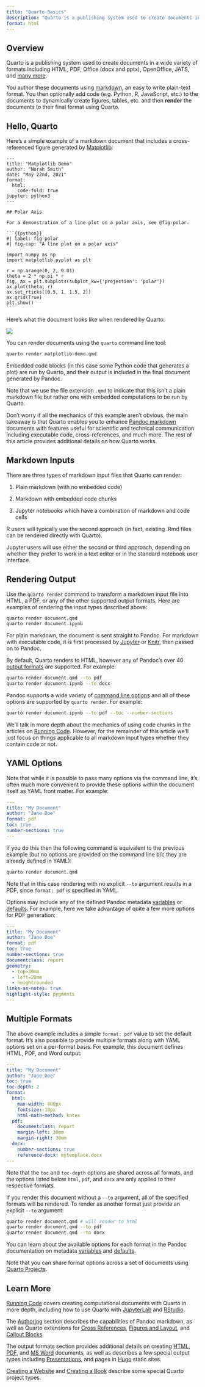 ```yaml
---
title: "Quarto Basics"
description: "Quarto is a publishing system used to create documents in a wide variety of formats including HTML, PDF, Office (docx and pptx), OpenOffice, JATS, and many more."
format: html
---
```


## Overview

Quarto is a publishing system used to create documents in a wide variety of formats including HTML, PDF, Office (docx and pptx), OpenOffice, JATS, and [many more](https://pandoc.org/).

You author these documents using [markdown](https://pandoc.org/MANUAL.html#pandocs-markdown), an easy to write plain-text format. You then optionally add code (e.g. Python, R, JavaScript, etc.) to the documents to dynamically create figures, tables, etc. and then **render** the documents to their final format using Quarto.

## Hello, Quarto

Here's a simple example of a markdown document that includes a cross-referenced figure generated by [Matplotlib](https://matplotlib.org/):

    ---
    title: "Matplotlib Demo"
    author: "Norah Smith"
    date: "May 22nd, 2021"
    format: 
      html:
        code-fold: true
    jupyter: python3
    ---

    ## Polar Axis

    For a demonstration of a line plot on a polar axis, see @fig-polar.

    ```{{python}}
    #| label: fig-polar
    #| fig-cap: "A line plot on a polar axis"

    import numpy as np
    import matplotlib.pyplot as plt

    r = np.arange(0, 2, 0.01)
    theta = 2 * np.pi * r
    fig, ax = plt.subplots(subplot_kw={'projection': 'polar'})
    ax.plot(theta, r)
    ax.set_rticks([0.5, 1, 1.5, 2])
    ax.grid(True)
    plt.show()
    ```

Here's what the document looks like when rendered by Quarto:

![](images/hello-quarto.png){.border .preview-image fig-alt="This is an example of a Quarto document with one section containing one data visualization. At the top of the document in larger text is the title ('Matplotlib Demo'). On the following line in normal-sized text is the author (Norah Smith), and underneath that is the document date (May 22, 2021). Underneath that in large text is the section title, 'Polar Axis'. Afterwards, there is a line of text: 'For a demonstration of a line plot on a polar axis, see fig.1'. Under that is a triangle pointing at the word 'Code', indicating a code-fold button. Below this is a plot of a straight line in polar coordinates. There is a large black circle containing 4 smaller concentric gray circles with 4 axes overlaid on it. Angle measurements are indicated on the largest outer circle, starting at 0 degrees on the right side of the circle and continuing around the circle in 45 degree increments; 90 degrees is labeled at the top of the circle, 180 degrees is labeled at the left of the circle, and 270 degrees is labeled at the bottom of the circle. There are four axes on this circle, each of which are straight lines that run from one side of the circle through the origin. One axis begins at 0 degrees, goes through the origin, and ends at 180 degrees. The next starts at 45 degrees and ends at 225 degrees. Another one starts at 90 degrees and ends at 270 degrees. The last starts at 135 degrees and ends at 315 degrees. Each of the four gray concentric circles has a label on their border between the 0 degree and 45 degree marks indicating the length of their radius. From smallest to largest, the circles are labeled 0.5, 1, 1.5, and 2.0. There is a blue line that starts at the origin (the intersection of the four axes) and spirals outward. Below this plot is the caption: 'Figure 1: A line plot on a polar axis.'"}

You can render documents using the `quarto` command line tool:

``` bash
quarto render matplotlib-demo.qmd
```

Embedded code blocks (in this case some Python code that generates a plot) are run by Quarto, and their output is included in the final document generated by Pandoc.

Note that we use the file extension `.qmd` to indicate that this isn't a plain markdown file but rather one with embedded computations to be run by Quarto.

Don't worry if all the mechanics of this example aren't obvious, the main takeaway is that Quarto enables you to enhance [Pandoc markdown](https://pandoc.org/MANUAL.html#pandocs-markdown) documents with features useful for scientific and technical communication including executable code, cross-references, and much more. The rest of this article provides additional details on how Quarto works.

## Markdown Inputs

There are three types of markdown input files that Quarto can render:

1.  Plain markdown (with no embedded code)

2.  Markdown with embedded code chunks

3.  Jupyter notebooks which have a combination of markdown and code cells

R users will typically use the second approach (in fact, existing .Rmd files can be rendered directly with Quarto).

Jupyter users will use either the second or third approach, depending on whether they prefer to work in a text editor or in the standard notebook user interface.

## Rendering Output

Use the `quarto render` command to transform a markdown input file into HTML, a PDF, or any of the other supported output formats. Here are examples of rendering the input types described above:

``` bash
quarto render document.qmd
quarto render document.ipynb
```

For plain markdown, the document is sent straight to Pandoc. For markdown with executable code, it is first processed by [Jupyter](https://jupyter.org) or [Knitr](https://yihui.name/knitr), then passed on to Pandoc.

By default, Quarto renders to HTML, however any of Pandoc's over 40 [output formats](https://pandoc.org/) are supported. For example:

``` bash
quarto render document.qmd --to pdf
quarto render document.ipynb --to docx
```

Pandoc supports a wide variety of [command line options](https://pandoc.org/MANUAL.html#general-options) and all of these options are supported by `quarto render`. For example:

``` bash
quarto render document.ipynb --to pdf --toc --number-sections
```

We'll talk in more depth about the mechanics of using code chunks in the articles on [Running Code](../computations/running-code.qmd). However, for the remainder of this article we'll just focus on things applicable to all markdown input types whether they contain code or not.

## YAML Options

Note that while it is possible to pass many options via the command line, it's often much more convenient to provide these options within the document itself as YAML front matter. For example:

``` yaml
---
title: "My Document"
author: "Jane Doe"
format: pdf
toc: true
number-sections: true
---
```

If you do this then the following command is equivalent to the previous example (but no options are provided on the command line b/c they are already defined in YAML):

``` bash
quarto render document.qmd
```

Note that in this case rendering with no explicit `--to` argument results in a PDF, since `format: pdf` is specified in YAML.

Options may include any of the defined Pandoc metadata [variables](https://pandoc.org/MANUAL.html#variables) or [defaults](https://pandoc.org/MANUAL.html#default-files). For example, here we take advantage of quite a few more options for PDF generation:

``` yaml
---
title: "My Document"
author: "Jane Doe"
format: pdf
toc: true
number-sections: true
documentclass: report
geometry:
  - top=30mm
  - left=20mm
  - heightrounded
links-as-notes: true
highlight-style: pygments
---
```

## Multiple Formats

The above example includes a simple `format: pdf` value to set the default format. It's also possible to provide multiple formats along with YAML options set on a per-format basis. For example, this document defines HTML, PDF, and Word output:

``` yaml
---
title: "My Document"
author: "Jane Doe"
toc: true
toc-depth: 2
format:
  html:
    max-width: 800px
    fontsize: 18px
    html-math-method: katex
  pdf:
    documentclass: report
    margin-left: 30mm
    margin-right: 30mm
  docx:
    number-sections: true
    reference-docx: mytemplate.docx
---
```

Note that the `toc` and `toc-depth` options are shared across all formats, and the options listed below `html`, `pdf`, and `docx` are only applied to their respective formats.

If you render this document without a `--to` argument, all of the specified formats will be rendered. To render as another format just provide an explicit `--to` argument:

``` bash
quarto render document.qmd # will render to html
quarto render document.qmd --to pdf
quarto render document.qmd --to docx
```

You can learn about the available options for each format in the Pandoc documentation on metadata [variables](https://pandoc.org/MANUAL.html#variables) and [defaults](https://pandoc.org/MANUAL.html#default-files).

Note that you can share format options across a set of documents using [Quarto Projects](../projects/quarto-projects.qmd).

## Learn More

[Running Code](../computations/running-code.qmd) covers creating computational documents with Quarto in more depth, including how to use Quarto with [JupyterLab](../tools/jupyter-lab.qmd) and [RStudio](../tools/rstudio.qmd).

The [Authoring](../authoring/markdown-basics.qmd) section describes the capabilities of Pandoc markdown, as well as Quarto extensions for [Cross References](../authoring/cross-references.qmd), [Figures and Layout](../authoring/figures-and-layout.qmd), and [Callout Blocks](../authoring/callouts.qmd).

The output formats section provides additional details on creating [HTML](../output-formats/html-basics.qmd), [PDF](../output-formats/pdf-basics.qmd), and [MS Word](../output-formats/ms-word.qmd) documents, as well as describes a few special output types including [Presentations](../presentations/index.qmd), and pages in [Hugo](../output-formats/hugo.qmd) static sites.

[Creating a Website](../websites/website-basics.qmd) and [Creating a Book](../books/book-basics.qmd) describe some special Quarto project types.
